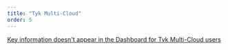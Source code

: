 ```yaml
---
title: "Tyk Multi-Cloud"
order: 5
---
```


[Key information doesn\'t appear in the Dashboard for Tyk Multi-Cloud users](/5.5/troubleshooting/tyk-multi-cloud/token-information-doesnt-appear-dashboard-tyk-multi-cloud-users)

